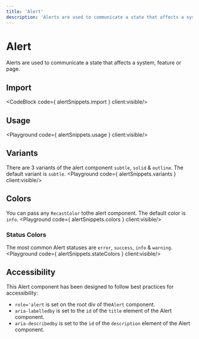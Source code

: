 ```yaml
---
title: 'Alert'
description: 'Alerts are used to communicate a state that affects a system, feature or page.'
---
```


# Alert

Alerts are used to communicate a state that affects a system, feature or page.

## Import
<CodeBlock code={ alertSnippets.import } client:visible/>

## Usage
<Playground code={ alertSnippets.usage } client:visible/>


## Variants
There are 3 variants of the alert component `subtle`, `solid` & `outline`. The default variant is `subtle`.
<Playground code={ alertSnippets.variants } client:visible/>

## Colors
You can pass any `RecastColor` tothe alert component. The default color is `info`.
<Playground code={ alertSnippets.colors } client:visible/>

### Status Colors
The most common Alert statuses are  `error`, `success`, `info` & `warning`.
<Playground code={ alertSnippets.stateColors } client:visible/>

## Accessibility

This Alert component has been designed to follow best practices for accessibility:
- `role='alert` is set on the root div of the`Alert` component.
- `aria-labelledby` is set to the `id` of the `title` element of the Alert component.
- `aria-describedby` is set to the `id` of the `description` element of the Alert component.
